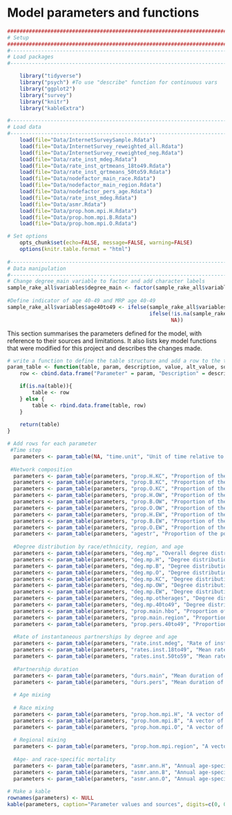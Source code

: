 # Model parameters and functions {#parameters}
```r

####################################################################################
# Setup
####################################################################################
#-----------------------------------------------------------------------------------
# Load packages
#-----------------------------------------------------------------------------------

    library("tidyverse")
    library("psych") #To use "describe" function for continuous vars
    library("ggplot2")
    library("survey")
    library("knitr")
    library("kableExtra")

#-----------------------------------------------------------------------------------
# Load data
#-----------------------------------------------------------------------------------
    load(file="Data/InternetSurveySample.Rdata")
    load(file="Data/InternetSurvey_reweighted_all.Rdata")
    load(file="Data/InternetSurvey_reweighted_neg.Rdata")
    load(file="Data/rate_inst_mdeg.Rdata")
    load(file="Data/rate_inst_qrtmeans_18to49.Rdata")
    load(file="Data/rate_inst_qrtmeans_50to59.Rdata")
    load(file="Data/nodefactor_main_race.Rdata")
    load(file="Data/nodefactor_main_region.Rdata")
    load(file="Data/nodefactor_pers_age.Rdata")
    load(file="Data/rate_inst_mdeg.Rdata")
    load(file="Data/asmr.Rdata")
    load(file="Data/prop.hom.mpi.H.Rdata")
    load(file="Data/prop.hom.mpi.B.Rdata")
    load(file="Data/prop.hom.mpi.O.Rdata")

# Set options
    opts_chunk$set(echo=FALSE, message=FALSE, warning=FALSE)
    options(knitr.table.format = "html") 
    
#-----------------------------------------------------------------------------------
# Data manipulation
#-----------------------------------------------------------------------------------
# Change degree_main variable to factor and add character labels
sample_rake_all$variables$degree_main <- factor(sample_rake_all$variables$degree_main, levels = c(0, 1), labels = c("No main", "Main"))
    
#Define indicator of age 40-49 and MRP age 40-49
sample_rake_all$variables$age40to49 <- ifelse(sample_rake_all$variables$age %in% c(40:49), 1,
                                              ifelse(!is.na(sample_rake_all$variables$age), 0,
                                                     NA))

```

This section summarises the parameters defined for the model, with reference to their sources and limitations. It also lists key model functions that were modified for this project and describes the changes made.

```r
# write a function to define the table structure and add a row to the table with a new parameter or attribute
param_table <- function(table, param, description, value, alt_value, sources){
    row <- cbind.data.frame("Parameter" = param, "Description" = description, "Value" = value, "Alternate value(s)" = alt_value, "Source(s)" = sources)

    if(is.na(table)){
        table <- row
    } else {
        table <- rbind.data.frame(table, row)
    }
   
    return(table)
}

# Add rows for each parameter
 #Time step
  parameters <- param_table(NA, "time.unit", "Unit of time relative to one day", 7, NA, NA)
  
 #Network composition
  parameters <- param_table(parameters, "prop.H.KC", "Proportion of the population that lives in King County and is Hispanic", round(prop.table(svytable(~region + hbo, sample_rake_all, round=FALSE)),4)[1,1], NA, "2011-2015 American Community Survey (ACS) 5-year estimates [@WA-census] and estimates of the size of the MSM population by county [@Grey2016]")
  parameters <- param_table(parameters, "prop.B.KC", "Proportion of the population that lives in King County and is black", round(prop.table(svytable(~region + hbo, sample_rake_all, round=FALSE)),4)[1,2], NA, "2011-2015 American Community Survey (ACS) 5-year estimates [@WA-census] and estimates of the size of the MSM population by county [@Grey2016]")
  parameters <- param_table(parameters, "prop.O.KC", "Proportion of the population that lives in King County and is other race/ethnicity", round(prop.table(svytable(~region + hbo, sample_rake_all, round=FALSE)),4)[1,3], NA, "2011-2015 American Community Survey (ACS) 5-year estimates [@WA-census] and estimates of the size of the MSM population by county [@Grey2016]")
  parameters <- param_table(parameters, "prop.H.OW", "Proportion of the population that lives in other Western WA counties and is Hispanic", round(prop.table(svytable(~region + hbo, sample_rake_all, round=FALSE)),4)[2,1], NA, "2011-2015 American Community Survey (ACS) 5-year estimates [@WA-census] and estimates of the size of the MSM population by county [@Grey2016]")
  parameters <- param_table(parameters, "prop.B.OW", "Proportion of the population that lives in other Western WA counties and is black", round(prop.table(svytable(~region + hbo, sample_rake_all, round=FALSE)),4)[2,2], NA, "2011-2015 American Community Survey (ACS) 5-year estimates [@WA-census] and estimates of the size of the MSM population by county [@Grey2016]")
  parameters <- param_table(parameters, "prop.O.OW", "Proportion of the population that lives in other Western WA counties and is other race/ethnicity", round(prop.table(svytable(~region + hbo, sample_rake_all, round=FALSE)),4)[2,3], NA, "2011-2015 American Community Survey (ACS) 5-year estimates [@WA-census] and estimates of the size of the MSM population by county [@Grey2016]")
  parameters <- param_table(parameters, "prop.H.EW", "Proportion of the population that lives in Eastern WA and is Hispanic", round(prop.table(svytable(~region + hbo, sample_rake_all, round=FALSE)),4)[3,1], NA, "2011-2015 American Community Survey (ACS) 5-year estimates [@WA-census] and estimates of the size of the MSM population by county [@Grey2016]")
  parameters <- param_table(parameters, "prop.B.EW", "Proportion of the population that lives in Eastern WA and is black", round(prop.table(svytable(~region + hbo, sample_rake_all, round=FALSE)),4)[3,2], NA, "2011-2015 American Community Survey (ACS) 5-year estimates [@WA-census] and estimates of the size of the MSM population by county [@Grey2016]")
  parameters <- param_table(parameters, "prop.O.EW", "Proportion of the population that lives in Eastern WA and is other race/ethnicity", round(prop.table(svytable(~region + hbo, sample_rake_all, round=FALSE)),4)[3,3], NA, "2011-2015 American Community Survey (ACS) 5-year estimates [@WA-census] and estimates of the size of the MSM population by county [@Grey2016]")
  parameters <- param_table(parameters, "agestr", "Proportion of the population in each age group 18-24 through 50-59", paste(round(prop.table(svytable(~age_cat, sample_rake_all, round=FALSE)),4), collapse=", "), NA, "2011-2015 American Community Survey (ACS) 5-year estimates [@WA-census] and estimates of the size of the MSM population by county [@Grey2016]")
  
  #Degree distribution by race/ethnicity, region, and age
  parameters <- param_table(parameters, "deg.mp", "Overall degree distribution (order: 0 main 0 pers, 0 main 1 pers, 0 main 2+ pers, 1 main 0 pers, 1 main 1 pers, 1 main 2+ pers)", paste(as.vector(t(round(prop.table(svytable(~degree_main + degreecat_cas, sample_rake_all, round=FALSE)),4))), collapse=", "), NA, "WHPP survey, assumed to apply to HIV-negative and HIV-positive MSM")
  parameters <- param_table(parameters, "deg.mp.H", "Degree distribution for Hispanic men", paste(as.vector(t(round(prop.table(svytable(~degree_main + degreecat_cas, sample_rake_all[sample_rake_all$variables$hbo %in% "Hispanic"], round=FALSE)),4))), collapse=", "), NA, "WHPP survey, assumed to apply to HIV-negative and HIV-positive MSM")
  parameters <- param_table(parameters, "deg.mp.B", "Degree distribution for black men", paste(as.vector(t(round(prop.table(svytable(~degree_main + degreecat_cas, sample_rake_all[sample_rake_all$variables$hbo %in% "Black"], round=FALSE)),4))), collapse=", "), NA, "WHPP survey, assumed to apply to HIV-negative and HIV-positive MSM")
  parameters <- param_table(parameters, "deg.mp.O", "Degree distribution for other race/ethnicity men", paste(as.vector(t(round(prop.table(svytable(~degree_main + degreecat_cas, sample_rake_all[sample_rake_all$variables$hbo %in% "Other"], round=FALSE)),4))), collapse=", "), NA, "WHPP survey, assumed to apply to HIV-negative and HIV-positive MSM")
  parameters <- param_table(parameters, "deg.mp.KC", "Degree distribution for King County men", paste(as.vector(t(round(prop.table(svytable(~degree_main + degreecat_cas, sample_rake_all[sample_rake_all$variables$region %in% "King County"], round=FALSE)),4))), collapse=", "), NA, "WHPP survey, assumed to apply to HIV-negative and HIV-positive MSM")
  parameters <- param_table(parameters, "deg.mp.OW", "Degree distribution for other western WA men", paste(as.vector(t(round(prop.table(svytable(~degree_main + degreecat_cas, sample_rake_all[sample_rake_all$variables$region %in% "Western WA"], round=FALSE)),4))), collapse=", "), NA, "WHPP survey, assumed to apply to HIV-negative and HIV-positive MSM")
  parameters <- param_table(parameters, "deg.mp.EW", "Degree distribution for Eastern WA men", paste(as.vector(t(round(prop.table(svytable(~degree_main + degreecat_cas, sample_rake_all[sample_rake_all$variables$region %in% "Eastern WA"], round=FALSE)),4))), collapse=", "), NA, "WHPP survey, assumed to apply to HIV-negative and HIV-positive MSM")
  parameters <- param_table(parameters, "deg.mp.otherages", "Degree distribution for men aged 18-39 and 50-59", paste(as.vector(t(round(prop.table(svytable(~degree_main + degreecat_cas, sample_rake_all[sample_rake_all$variables$age40to49 %in% 0], round=FALSE)),4))), collapse=", "), NA, "WHPP survey, assumed to apply to HIV-negative and HIV-positive MSM")
  parameters <- param_table(parameters, "deg.mp.40to49", "Degree distribution for men aged 40-49", paste(as.vector(t(round(prop.table(svytable(~degree_main + degreecat_cas, sample_rake_all[sample_rake_all$variables$age40to49 %in% 1], round=FALSE)),4))), collapse=", "), NA, "WHPP survey, assumed to apply to HIV-negative and HIV-positive MSM")
  parameters <- param_table(parameters, "prop.main.hbo", "Proportion of nodes in main partnerships that are Hispanic, Black, and Other", paste(as.vector(round(prop.inmainXrace, 4)), collapse=", "), NA, "WHPP survey, assumed to apply to HIV-negative and HIV-positive MSM. EVENTUALLY REPLACE USING DATA ON MIXING BY RACE FROM MMP AND FROM THE WHPP SAMPLE REWEIGHTED TO NEG/UNK TOTALS. (BUT WILL NEED TO USE DATA FROM WHPP REWEIGHTED TO ALL FOR DEGREE)")
  parameters <- param_table(parameters, "prop.main.region", "Proportion of nodes in main partnerships that are in King County, other counties in western WA, and eastern WA", paste(as.vector(round(prop.inmainXregion, 4)), collapse=", "), "Consider exploring scenarios with cross-regional mixing", "WHPP survey with assumptions about alters' region")
  parameters <- param_table(parameters, "prop.pers.40to49", "Proportion of nodes in persistent partnerships that are ages 18-39 or 50-59 vs. ages 40-49", "NULL - not included in the base model", paste(as.vector(round(prop.inpersXage, 4)), collapse=", "), "WHPP survey, assumed to apply to HIV-negative and HIV-positive MSM. EVENTUALLY REPLACE USING DATA ON MIXING BY AGE FROM MMP AND FROM THE WHPP SAMPLE REWEIGHTED TO NEG/UNK TOTALS. WILL NEED TO USE DATA FROM WHPP REWEIGHTED TO ALL FOR DEGREE")
    
  #Rate of instantaneous partnerships by degree and age
  parameters <- param_table(parameters, "rate.inst.mdeg", "Rate of instantaneous partnerships by momentary degree (order: 0 main 0 pers, 0 main 1 pers, 0 main 2+ pers, 1 main 0 pers, 1 main 1 pers, 1 main 2+ pers)", paste(c(meansXdegmatrix[1,1], meansXdegmatrix[1,2], meansXdegmatrix[1,3], meansXdegmatrix[2,1], meansXdegmatrix[2,2], meansXdegmatrix[2,3]), collapse = ", "), NA, "WHPP survey, assumed to apply to HIV-negative and HIV-positive MSM")
  parameters <- param_table(parameters, "rates.inst.18to49", "Mean rate of instantaneous partnerships by quartile among men aged 18 to 49", paste(round(avg.qrtmeans.18to49, 6), collapse=", "), NA, "WHPP survey, assumed to apply to HIV-negative and HIV-positive MSM")
  parameters <- param_table(parameters, "rates.inst.50to59", "Mean rate of instantaneous partnerships by quartile among men aged 50 to 59",  paste(round(avg.qrtmeans.50to59, 6), collapse=", "), NA, "WHPP survey, assumed to apply to HIV-negative and HIV-positive MSM")
  
  #Partnership duration
  parameters <- param_table(parameters, "durs.main", "Mean duration of main partnerships in days", as.numeric(round(svyquantile(~pship_age_main, sample_rake_all, quantile=.5, na.rm=TRUE)/log(2), 0)), NA, "WHPP survey, assumed to apply to HIV-negative and HIV-positive MSM")
  parameters <- param_table(parameters, "durs.pers", "Mean duration of persistent partnerships in days", as.numeric(round(svyquantile(~pship_age_pers, sample_rake_all, quantile=.5, na.rm=TRUE)/log(2), 0)), NA, "WHPP survey, assumed to apply to HIV-negative and HIV-positive MSM")
  
  # Age mixing
  
  # Race mixing
  parameters <- param_table(parameters, "prop.hom.mpi.H", "A vector of length 3 for the proportion of main, casual, and instantaneous partnerships involving Hispanic MSM that are homophilous on race", paste(prop.hom.mpi.H, collapse=", "), NA, "WHPP survey, assumed to apply to HIV-negative and HIV-positive MSM. EVENTUALLY REPLACE USING DATA ON MIXING BY RACE/ETH FROM MMP AND FROM THE WHPP SAMPLE REWEIGHTED TO NEG/UNK TOTALS. WILL NEED TO USE DATA FROM WHPP REWEIGHTED TO ALL FOR DEGREE AND RATE_INST")
  parameters <- param_table(parameters, "prop.hom.mpi.B", "A vector of length 3 for the proportion of main, casual, and instantaneous partnerships involving black MSM that are homophilous on race", paste(prop.hom.mpi.B, collapse=", "), NA, "WHPP survey, assumed to apply to HIV-negative and HIV-positive MSM. EVENTUALLY REPLACE USING DATA ON MIXING BY RACE/ETH FROM MMP AND FROM THE WHPP SAMPLE REWEIGHTED TO NEG/UNK TOTALS. WILL NEED TO USE DATA FROM WHPP REWEIGHTED TO ALL FOR DEGREE AND RATE_INST")
  parameters <- param_table(parameters, "prop.hom.mpi.O", "A vector of length 3 for the proportion of main, casual, and instantaneous partnerships involving other race/ethnicity MSM that are homophilous on race", paste(prop.hom.mpi.O, collapse=", "), NA, "WHPP survey, assumed to apply to HIV-negative and HIV-positive MSM. EVENTUALLY REPLACE USING DATA ON MIXING BY RACE/ETH FROM MMP AND FROM THE WHPP SAMPLE REWEIGHTED TO NEG/UNK TOTALS. WILL NEED TO USE DATA FROM WHPP REWEIGHTED TO ALL FOR DEGREE AND RATE_INST")
  
  # Regional mixing
  parameters <- param_table(parameters, "prop.hom.mpi.region", "A vector of length 3 for the proportion of main, persistent, and instantaneous partnerships that are within-region", "1, random, random", "1, 1, 1", "Assumption/sensitivity analyses")
  
  #Age- and race-specific mortality 
  parameters <- param_table(parameters, "asmr.ann.H", "Annual age-specific mortality rate for Hispanic men (for 5-year age groups from 15 to 59)", paste(round(asmr[,1]/100000, 5), collapse=", "), NA, "National Vital Statistics data, 2015")
  parameters <- param_table(parameters, "asmr.ann.B", "Annual age-specific mortality rate for black men (for 5-year age groups from 15 to 59)", paste(round(asmr[,2]/100000, 5), collapse=", "), NA, "National Vital Statistics data, 2015")
  parameters <- param_table(parameters, "asmr.ann.O", "Annual age-specific mortality rate for other men (for 5-year age groups from 15 to 59)", paste(round(asmr[,3]/100000, 5), collapse=", "), NA, "National Vital Statistics data, 2015")
  
# Make a kable
rownames(parameters) <- NULL
kable(parameters, caption="Parameter values and sources", digits=c(0, 0, 4, 4, 0)) %>% kable_styling(full_width=F, position="center") %>% column_spec(1, width = "5cm") %>% column_spec(2, width = "10cm") %>% column_spec(3, width = "5cm") %>% column_spec(4, width = "8cm") %>% column_spec(5, width = "20cm") %>% group_rows("Model specifications", 1,1) %>% group_rows("Network composition",2,11) %>% group_rows("Degree distribution by nodal attribute", 12,23) %>% group_rows("Rate of instantaneous partnerships", 24,26) %>% group_rows("Partnership duration", 27,28) %>% group_rows("Racial/ethnic mixing", 29,31) %>% group_rows("Regional mixing", 32)  group_rows("Age-specific mortality", 33,35)
```

```r

```